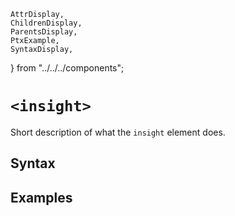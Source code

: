     AttrDisplay,
    ChildrenDisplay,
    ParentsDisplay,
    PtxExample,
    SyntaxDisplay,
} from "../../../components";

# `<insight>`

Short description of what the `insight` element does.

## Syntax

<SyntaxDisplay name="insight" />

## Examples

    